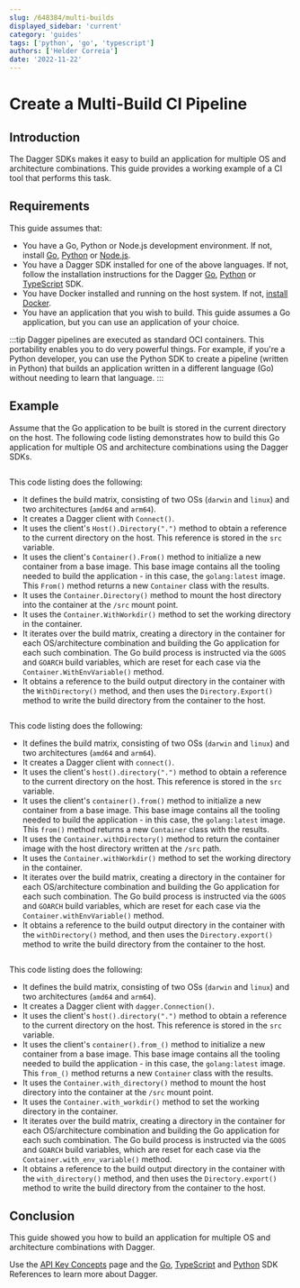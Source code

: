 ```yaml
---
slug: /648384/multi-builds
displayed_sidebar: 'current'
category: 'guides'
tags: ['python', 'go', 'typescript']
authors: ['Helder Correia']
date: '2022-11-22'
---
```



# Create a Multi-Build CI Pipeline

## Introduction

The Dagger SDKs makes it easy to build an application for multiple OS and architecture combinations. This guide provides a working example of a CI tool that performs this task.

## Requirements

This guide assumes that:

- You have a Go, Python or Node.js development environment. If not, install [Go](https://go.dev/doc/install), [Python](https://www.python.org/downloads/) or [Node.js](https://nodejs.org/en/download/).
- You have a Dagger SDK installed for one of the above languages. If not, follow the installation instructions for the Dagger [Go](../sdk/go/371491-install.mdx), [Python](../sdk/python/866944-install.mdx) or [TypeScript](../sdk/typescript/835948-install.mdx) SDK.
- You have Docker installed and running on the host system. If not, [install Docker](https://docs.docker.com/engine/install/).
- You have an application that you wish to build. This guide assumes a Go application, but you can use an application of your choice.

:::tip
Dagger pipelines are executed as standard OCI containers. This portability enables you to do very powerful things. For example, if you're a Python developer, you can use the Python SDK to create a pipeline (written in Python) that builds an application written in a different language (Go) without needing to learn that language.
:::

## Example

Assume that the Go application to be built is stored in the current directory on the host. The following code listing demonstrates how to build this Go application for multiple OS and architecture combinations using the Dagger SDKs.

<Tabs groupId="language" className="embeds">
<TabItem value="Go">

```go file=./snippets/multi-builds/main.go

```

This code listing does the following:

- It defines the build matrix, consisting of two OSs (`darwin` and `linux`) and two architectures (`amd64` and `arm64`).
- It creates a Dagger client with `Connect()`.
- It uses the client's `Host().Directory(".")` method to obtain a reference to the current directory on the host. This reference is stored in the `src` variable.
- It uses the client's `Container().From()` method to initialize a new container from a base image. This base image contains all the tooling needed to build the application - in this case, the `golang:latest` image. This `From()` method returns a new `Container` class with the results.
- It uses the `Container.Directory()` method to mount the host directory into the container at the `/src` mount point.
- It uses the `Container.WithWorkdir()` method to set the working directory in the container.
- It iterates over the build matrix, creating a directory in the container for each OS/architecture combination and building the Go application for each such combination. The Go build process is instructed via the `GOOS` and `GOARCH` build variables, which are reset for each case via the `Container.WithEnvVariable()` method.
- It obtains a reference to the build output directory in the container with the `WithDirectory()` method, and then uses the `Directory.Export()` method to write the build directory from the container to the host.

</TabItem>
<TabItem value="TypeScript">

```typescript file=./snippets/multi-builds/index.mjs

```

This code listing does the following:

- It defines the build matrix, consisting of two OSs (`darwin` and `linux`) and two architectures (`amd64` and `arm64`).
- It creates a Dagger client with `connect()`.
- It uses the client's `host().directory(".")` method to obtain a reference to the current directory on the host. This reference is stored in the `src` variable.
- It uses the client's `container().from()` method to initialize a new container from a base image. This base image contains all the tooling needed to build the application - in this case, the `golang:latest` image. This `from()` method returns a new `Container` class with the results.
- It uses the `Container.withDirectory()` method to return the container image with the host directory written at the `/src` path.
- It uses the `Container.withWorkdir()` method to set the working directory in the container.
- It iterates over the build matrix, creating a directory in the container for each OS/architecture combination and building the Go application for each such combination. The Go build process is instructed via the `GOOS` and `GOARCH` build variables, which are reset for each case via the `Container.withEnvVariable()` method.
- It obtains a reference to the build output directory in the container with the `withDirectory()` method, and then uses the `Directory.export()` method to write the build directory from the container to the host.

</TabItem>
<TabItem value="Python">

```python file=./snippets/multi-builds/main.py

```

This code listing does the following:

- It defines the build matrix, consisting of two OSs (`darwin` and `linux`) and two architectures (`amd64` and `arm64`).
- It creates a Dagger client with `dagger.Connection()`.
- It uses the client's `host().directory(".")` method to obtain a reference to the current directory on the host. This reference is stored in the `src` variable.
- It uses the client's `container().from_()` method to initialize a new container from a base image. This base image contains all the tooling needed to build the application - in this case, the `golang:latest` image. This `from_()` method returns a new `Container` class with the results.
- It uses the `Container.with_directory()` method to mount the host directory into the container at the `/src` mount point.
- It uses the `Container.with_workdir()` method to set the working directory in the container.
- It iterates over the build matrix, creating a directory in the container for each OS/architecture combination and building the Go application for each such combination. The Go build process is instructed via the `GOOS` and `GOARCH` build variables, which are reset for each case via the `Container.with_env_variable()` method.
- It obtains a reference to the build output directory in the container with the `with_directory()` method, and then uses the `Directory.export()` method to write the build directory from the container to the host.

</TabItem>
</Tabs>

## Conclusion

This guide showed you how to build an application for multiple OS and architecture combinations with Dagger.

Use the [API Key Concepts](../api/975146-concepts.mdx) page and the [Go](https://pkg.go.dev/dagger.io/dagger), [TypeScript](../sdk/typescript/reference/modules.md) and [Python](https://dagger-io.readthedocs.org/) SDK References to learn more about Dagger.
